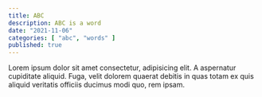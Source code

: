 ```yaml
---
title: ABC
description: ABC is a word
date: "2021-11-06"
categories: [ "abc", "words" ]
published: true
---
```


Lorem ipsum dolor sit amet consectetur, adipisicing elit. A aspernatur cupiditate aliquid. Fuga, velit dolorem quaerat debitis in quas totam ex quis aliquid veritatis officiis ducimus modi quo, rem ipsam.
